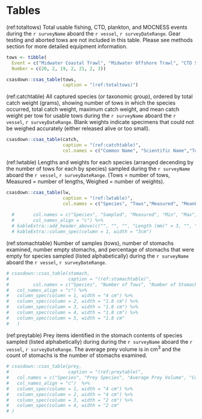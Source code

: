 # Tables

(ref:totaltows) Total usable fishing, CTD, plankton, and MOCNESS events during the `r surveyName` aboard the `r vessel`, `r surveyDateRange`. Gear testing and aborted tows are not included in this table. Please see methods section for more detailed equipment information.

```r

tows <- tibble(
  Event = c("Midwater Coastal Trawl", "Midwater Offshore Trawl", "CTD Seabird 25", "Rosette with Seabird 911", "Vertical Plankton Tow", "Oblique Plankton Tow", "MOCNESS"),
  Number = c(20, 2, 19, 2, 21, 2, 3))

csasdown::csas_table(tows,
                     caption = "(ref:totaltows)")

```
  

(ref:catchtable) All captured species (or taxonomic group), ordered by total catch weight (grams), showing number of tows in which the species occurred, total catch weight, maximum catch weight, and mean catch weight per tow for usable tows during the `r surveyName` aboard the `r vessel`, `r surveyDateRange`. Blank weights indicate specimens that could not be weighed accurately (either released alive or too small).

```r
csasdown::csas_table(catch,
                     caption = "(ref:catchtable)",
                     col.names = c("Common Name", "Scientific Name","Tows", "Total", "Max", "Mean"))
```
  
  
(ref:lwtable) Lengths and weights for each species (arranged decending by the number of tows for each by species) sampled during the `r surveyName` aboard the `r vessel`, `r surveyDateRange`. (Tows = number of tows, Measured = number of lengths, Weighed = number of weights).

```r

csasdown::csas_table(lw,
                     caption = "(ref:lwtable)",
                     col.names = c("Species", "Tows","Measured", "MeanL", "MinL", "MaxL", "Weighed", "MeanW", "MinW", "MaxW"))
        
  #       col.names = c("Species", "Sampled", "Measured", "Min", "Max", "Mean", "Weighed", "Min", "Max", "Mean"),
  #       col_names_align = "c") %>%
  # kableExtra::add_header_above(c("", "", "", "Length (mm)" = 3, "", "Weight (g)" = 3)) %>%
  # kableExtra::column_spec(column = 1, width = "3cm")

```
  
(ref:stomachtable) Number of samples (tows), number of stomachs examined, number empty stomachs, and percentage of stomachs that were empty for species sampled (listed alphabetically) during the `r surveyName` aboard the `r vessel`, `r surveyDateRange`. 

```r

# csasdown::csas_table(stomach,
#                      caption = "(ref:stomachtable)",
#         col.names = c("Species", "Number of Tows", "Number of Stomachs", "Number of Empty Stomachs", "Percent Empty Stomachs"),
#   col_names_align = "c") %>%
#   column_spec(column = 1, width = "4 cm") %>%
#   column_spec(column = 2, width = "1.8 cm") %>%
#   column_spec(column = 3, width = "1.8 cm") %>%
#   column_spec(column = 4, width = "1.8 cm") %>%
#   column_spec(column = 5, width = "1.8 cm"
#   )

```


(ref:preytable) Prey items identified in the stomach contents of species sampled (listed alphabetically) during during the `r surveyName` aboard the `r vessel`, `r surveyDateRange`. The average prey volume is in cm^3^ and the count of stomachs is the number of stomachs examined.  

```r

# csasdown::csas_table(prey,
#                      caption = "(ref:preytable)",
#   col.names = c("Species", "Prey Species", "Average Prey Volume", "Count of Stomachs"),
#   col_names_align = "c")  %>%
#   column_spec(column = 1, width = "4 cm") %>%
#   column_spec(column = 2, width = "4 cm") %>%
#   column_spec(column = 3, width = "2 cm") %>%
#   column_spec(column = 4, width = "2 cm"
# )

```

  
